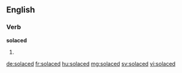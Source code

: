 ==English==

===Verb===
'''solaced'''

# {{en-past of|solace}}

[[de:solaced]]
[[fr:solaced]]
[[hu:solaced]]
[[mg:solaced]]
[[sv:solaced]]
[[vi:solaced]]